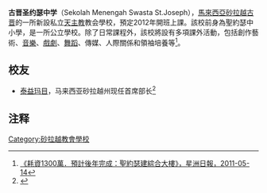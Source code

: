 '''古晋圣约瑟中学'''（Sekolah Menengah Swasta St.Joseph），[[馬來西亞|馬來西亞]][[砂拉越|砂拉越]][[古晋|古晋]]的一所新設私立[[天主教|天主教]]教会學校，預定2012年開班上課。該校前身為聖約瑟中小學，是一所公立學校。除了日常課程外，該校將設有多項課外活動，包括創作藝術、[[音樂|音樂]]、[[戲劇|戲劇]]、[[舞蹈|舞蹈]]、傳媒、人際關係和領袖培養等<ref>[http://www.sinchew-i.com/sinchew/sarawak/index.phtml?sec=203&artid=201105131572 《耗資1300萬．預計後年完成：聖約瑟建綜合大樓》，星洲日報，2011-05-14]</ref>。

==校友==
*[[泰益玛目|泰益玛目]]，马来西亚砂拉越州现任首席部长<ref>{{Cite web |url=http://www.seehua.com/node/4344 |title=泰益1个月薪水 捐赠母校圣约瑟 |accessdate=2011-07-31 |archive-date=2011-10-18 |archive-url=https://web.archive.org/web/20111018173258/http://www.seehua.com/node/4344 |dead-url=no }}</ref> 

==注释==
{{Reflist}}

[[Category:砂拉越教會學校|Category:砂拉越教會學校]]